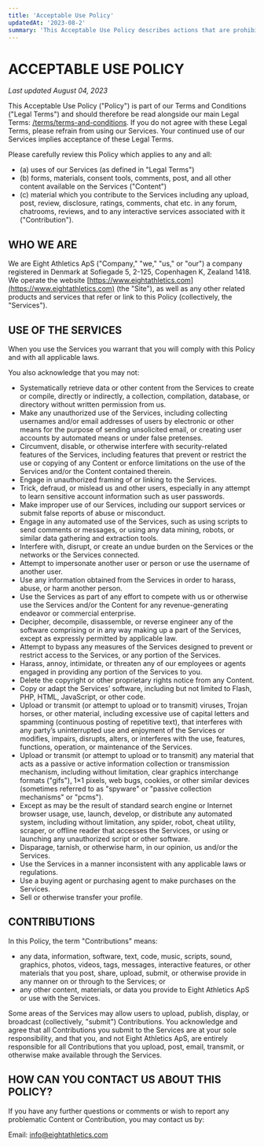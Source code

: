 ```yaml
---
title: 'Acceptable Use Policy'
updatedAt: '2023-08-2'
summary: 'This Acceptable Use Policy describes actions that are prohibited by the Terms of Service and the Acceptable Use Policy.'
---
```

# ACCEPTABLE USE POLICY

_Last updated August 04, 2023_

This Acceptable Use Policy ("Policy") is part of our Terms and Conditions ("Legal Terms") and should therefore be read alongside our main Legal Terms: [/terms/terms-and-conditions](/terms/terms-and-conditions). If you do not agree with these Legal Terms, please refrain from using our Services. Your continued use of our Services implies acceptance of these Legal Terms.

Please carefully review this Policy which applies to any and all:

- (a) uses of our Services (as defined in "Legal Terms")
- (b) forms, materials, consent tools, comments, post, and all other content available on the Services ("Content")
- (c) material which you contribute to the Services including any upload, post, review, disclosure, ratings, comments, chat etc. in any forum, chatrooms, reviews, and to any interactive services associated with it ("Contribution").

## WHO WE ARE

We are Eight Athletics ApS ("Company," "we," "us," or "our") a company registered in Denmark at Sofiegade 5, 2-125, Copenhagen K, Zealand 1418. We operate the website [https://www.eightathletics.com](https://www.eightathletics.com) (the "Site"), as well as any other related products and services that refer or link to this Policy (collectively, the "Services").

## USE OF THE SERVICES

When you use the Services you warrant that you will comply with this Policy and with all applicable laws.

You also acknowledge that you may not:

- Systematically retrieve data or other content from the Services to create or compile, directly or indirectly, a collection, compilation, database, or directory without written permission from us.
- Make any unauthorized use of the Services, including collecting usernames and/or email addresses of users by electronic or other means for the purpose of sending unsolicited email, or creating user accounts by automated means or under false pretenses.
- Circumvent, disable, or otherwise interfere with security-related features of the Services, including features that prevent or restrict the use or copying of any Content or enforce limitations on the use of the Services and/or the Content contained therein.
- Engage in unauthorized framing of or linking to the Services.
- Trick, defraud, or mislead us and other users, especially in any attempt to learn sensitive account information such as user passwords.
- Make improper use of our Services, including our support services or submit false reports of abuse or misconduct.
- Engage in any automated use of the Services, such as using scripts to send comments or messages, or using any data mining, robots, or similar data gathering and extraction tools.
- Interfere with, disrupt, or create an undue burden on the Services or the networks or the Services connected.
- Attempt to impersonate another user or person or use the username of another user.
- Use any information obtained from the Services in order to harass, abuse, or harm another person.
- Use the Services as part of any effort to compete with us or otherwise use the Services and/or the Content for any revenue-generating endeavor or commercial enterprise.
- Decipher, decompile, disassemble, or reverse engineer any of the software comprising or in any way making up a part of the Services, except as expressly permitted by applicable law.
- Attempt to bypass any measures of the Services designed to prevent or restrict access to the Services, or any portion of the Services.
- Harass, annoy, intimidate, or threaten any of our employees or agents engaged in providing any portion of the Services to you.
- Delete the copyright or other proprietary rights notice from any Content.
- Copy or adapt the Services’ software, including but not limited to Flash, PHP, HTML, JavaScript, or other code.
- Upload or transmit (or attempt to upload or to transmit) viruses, Trojan horses, or other material, including excessive use of capital letters and spamming (continuous posting of repetitive text), that interferes with any party’s uninterrupted use and enjoyment of the Services or modifies, impairs, disrupts, alters, or interferes with the use, features, functions, operation, or maintenance of the Services.
- Upload or transmit (or attempt to upload or to transmit) any material that acts as a passive or active information collection or transmission mechanism, including without limitation, clear graphics interchange formats ("gifs"), 1×1 pixels, web bugs, cookies, or other similar devices (sometimes referred to as "spyware" or "passive collection mechanisms" or "pcms").
- Except as may be the result of standard search engine or Internet browser usage, use, launch, develop, or distribute any automated system, including without limitation, any spider, robot, cheat utility, scraper, or offline reader that accesses the Services, or using or launching any unauthorized script or other software.
- Disparage, tarnish, or otherwise harm, in our opinion, us and/or the Services.
- Use the Services in a manner inconsistent with any applicable laws or regulations.
- Use a buying agent or purchasing agent to make purchases on the Services.
- Sell or otherwise transfer your profile.

## CONTRIBUTIONS

In this Policy, the term "Contributions" means:

- any data, information, software, text, code, music, scripts, sound, graphics, photos, videos, tags, messages, interactive features, or other materials that you post, share, upload, submit, or otherwise provide in any manner on or through to the Services; or
- any other content, materials, or data you provide to Eight Athletics ApS or use with the Services.

Some areas of the Services may allow users to upload, publish, display, or broadcast (collectively, "submit") Contributions. You acknowledge and agree that all Contributions you submit to the Services are at your sole responsibility, and that you, and not Eight Athletics ApS, are entirely responsible for all Contributions that you upload, post, email, transmit, or otherwise make available through the Services.

## HOW CAN YOU CONTACT US ABOUT THIS POLICY?

If you have any further questions or comments or wish to report any problematic Content or Contribution, you may contact us by:

Email: [info@eightathletics.com](mailto:info@eightathletics.com)

